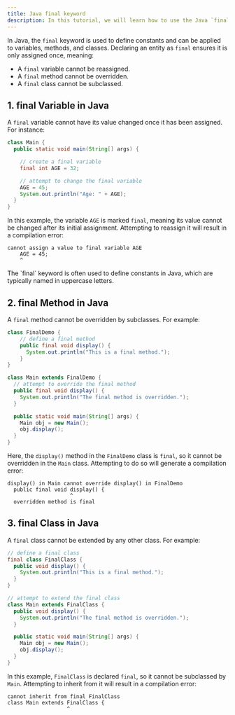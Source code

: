 ```yaml
---
title: Java final keyword
description: In this tutorial, we will learn how to use the Java `final` keyword.
---
```


In Java, the `final` keyword is used to define constants and can be applied to variables, methods, and classes. Declaring an entity as `final` ensures it is only assigned once, meaning:

- A `final` variable cannot be reassigned.
- A `final` method cannot be overridden.
- A `final` class cannot be subclassed.

## 1. final Variable in Java

A `final` variable cannot have its value changed once it has been assigned. For instance:

```java
class Main {
  public static void main(String[] args) {

    // create a final variable
    final int AGE = 32;

    // attempt to change the final variable
    AGE = 45;
    System.out.println("Age: " + AGE);
  }
}
```

In this example, the variable `AGE` is marked `final`, meaning its value cannot be changed after its initial assignment. Attempting to reassign it will result in a compilation error:

```plaintext
cannot assign a value to final variable AGE
    AGE = 45;
    ^
```
<Callout  title="Note">
The `final` keyword is often used to define constants in Java, which are typically named in uppercase letters.
</Callout>


## 2. final Method in Java
A `final` method cannot be overridden by subclasses. For example:

```java
class FinalDemo {
    // define a final method
    public final void display() {
      System.out.println("This is a final method.");
    }
}

class Main extends FinalDemo {
  // attempt to override the final method
  public final void display() {
    System.out.println("The final method is overridden.");
  }

  public static void main(String[] args) {
    Main obj = new Main();
    obj.display();
  }
}
```

Here, the `display()` method in the `FinalDemo` class is `final`, so it cannot be overridden in the `Main` class. Attempting to do so will generate a compilation error:

```plaintext title="Compilation Error" icon="<Atom/>"
display() in Main cannot override display() in FinalDemo
  public final void display() {
                    ^
  overridden method is final
```

## 3. final Class in Java
A `final` class cannot be extended by any other class. For example:

```java
// define a final class
final class FinalClass {
  public void display() {
    System.out.println("This is a final method.");
  }
}

// attempt to extend the final class
class Main extends FinalClass {
  public void display() {
    System.out.println("The final method is overridden.");
  }

  public static void main(String[] args) {
    Main obj = new Main();
    obj.display();
  }
}
```

In this example, `FinalClass` is declared `final`, so it cannot be subclassed by `Main`. Attempting to inherit from it will result in a compilation error:

```plaintext
cannot inherit from final FinalClass
class Main extends FinalClass {
                   ^
```